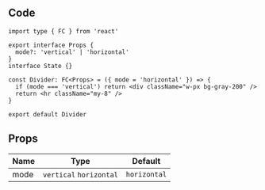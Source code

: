 
## Code

```tsx title="components/Divider/index.tsx"
import type { FC } from 'react'

export interface Props {
  mode?: 'vertical' | 'horizontal'
}
interface State {}

const Divider: FC<Props> = ({ mode = 'horizontal' }) => {
  if (mode === 'vertical') return <div className="w-px bg-gray-200" />
  return <hr className="my-8" />
}

export default Divider
```

## Props

| Name | Type                    | Default      |
| ---- | ----------------------- | ------------ |
| mode | `vertical` `horizontal` | `horizontal` |
